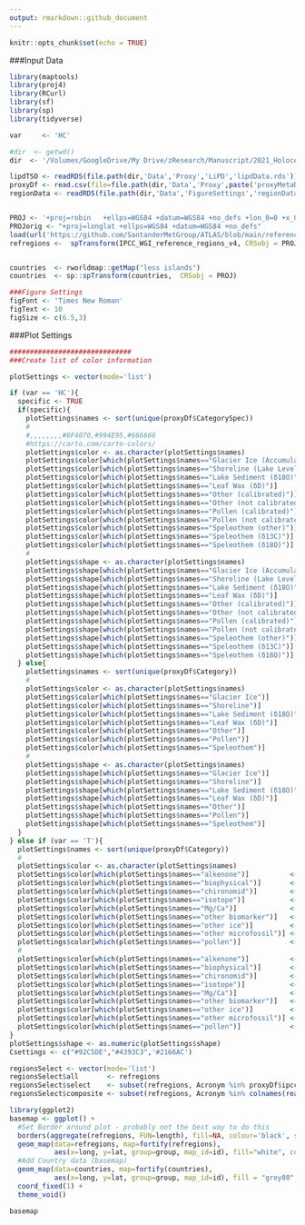 ```yaml
---
output: rmarkdown::github_document
---
```

```r
knitr::opts_chunk$set(echo = TRUE)
```
###Input Data

```r
library(maptools)
library(proj4)
library(RCurl)
library(sf)
library(sp)
library(tidyverse)

var     <- 'HC'

#dir  <- getwd()
dir  <- '/Volumes/GoogleDrive/My Drive/zResearch/Manuscript/2021_HoloceneHydroclimate/2021_HoloceneHydroclimate' #

lipdTSO <- readRDS(file.path(dir,'Data','Proxy','LiPD','lipdData.rds'))[[var]]
proxyDf <- read.csv(file=file.path(dir,'Data','Proxy',paste('proxyMetaData_',var,'.csv',sep='')))
regionData <- readRDS(file.path(dir,'Data','FigureSettings','regionData.rds'))


PROJ <- '+proj=robin   +ellps=WGS84 +datum=WGS84 +no_defs +lon_0=0 +x_0=0 +y_0=0 +units=m'
PROJorig <- "+proj=longlat +ellps=WGS84 +datum=WGS84 +no_defs"
load(url('https://github.com/SantanderMetGroup/ATLAS/blob/main/reference-regions/IPCC-WGI-reference-regions-v4_R.rda?raw=true'), verbose = TRUE)
refregions <-  spTransform(IPCC_WGI_reference_regions_v4, CRSobj = PROJ)


countries  <- rworldmap::getMap("less islands")
countries  <- sp::spTransform(countries,  CRSobj = PROJ)

###Figure Settings
figFont <- 'Times New Roman'
figText <- 10
figSize <- c(6.5,3)
```

###Plot Settings

```r
##############################
###Create list of color information

plotSettings <- vector(mode='list')

if (var == 'HC'){
  specific <- TRUE 
  if(specific){
    plotSettings$names <- sort(unique(proxyDf$CategorySpec))
    #
    #,,,,,,,,#6F4070,#994E95,#666666
    #https://carto.com/carto-colors/
    plotSettings$color <- as.character(plotSettings$names)
    plotSettings$color[which(plotSettings$names=="Glacier Ice (Accumulation)")] <- "#5F4690" #"powder blue"
    plotSettings$color[which(plotSettings$names=="Shoreline (Lake Level)")]  <- "#38A6A5" #"corn flower blue"
    plotSettings$color[which(plotSettings$names=="Lake Sediment (δ18O)")]    <- "#1D6996" #"dark blue"
    plotSettings$color[which(plotSettings$names=="Leaf Wax (δD)")]           <- "#94346E" # "dark orchid" #δ
    plotSettings$color[which(plotSettings$names=="Other (calibrated)")]      <- "grey40" #"grey40"
    plotSettings$color[which(plotSettings$names=="Other (not calibrated)")]  <- "grey" #"grey"
    plotSettings$color[which(plotSettings$names=="Pollen (calibrated)")]     <- "#0F8554" #"forest green"
    plotSettings$color[which(plotSettings$names=="Pollen (not calibrated)")] <- "#73AF48" #"" #"yellowgreen"
    plotSettings$color[which(plotSettings$names=="Speleothem (other)")]      <- "#EDAD08" #"darkorange"
    plotSettings$color[which(plotSettings$names=="Speleothem (δ13C)")]       <- "#E17C05" #"lightcoral"
    plotSettings$color[which(plotSettings$names=="Speleothem (δ18O)")]       <- "#CC503E" #"firebrick"
    #
    plotSettings$shape <- as.character(plotSettings$names) 
    plotSettings$shape[which(plotSettings$names=="Glacier Ice (Accumulation)")] <- 12
    plotSettings$shape[which(plotSettings$names=="Shoreline (Lake Level)")]  <- 21
    plotSettings$shape[which(plotSettings$names=="Lake Sediment (δ18O)")]    <- 15
    plotSettings$shape[which(plotSettings$names=="Leaf Wax (δD)")]           <- 5
    plotSettings$shape[which(plotSettings$names=="Other (calibrated)")]      <- 6
    plotSettings$shape[which(plotSettings$names=="Other (not calibrated)")]  <- 13
    plotSettings$shape[which(plotSettings$names=="Pollen (calibrated)")]     <- 14
    plotSettings$shape[which(plotSettings$names=="Pollen (not calibrated)")] <- 1
    plotSettings$shape[which(plotSettings$names=="Speleothem (other)")]      <- 17
    plotSettings$shape[which(plotSettings$names=="Speleothem (δ13C)")]       <- 23
    plotSettings$shape[which(plotSettings$names=="Speleothem (δ18O)")]       <- 11  
  } else{
    plotSettings$names <- sort(unique(proxyDf$Category))
    #
    plotSettings$color <- as.character(plotSettings$names)
    plotSettings$color[which(plotSettings$names=="Glacier Ice")]             <- "powder blue"
    plotSettings$color[which(plotSettings$names=="Shoreline")]               <- "corn flower blue"
    plotSettings$color[which(plotSettings$names=="Lake Sediment (δ18O)")]    <- "dark blue"
    plotSettings$color[which(plotSettings$names=="Leaf Wax (δD)")]           <- "dark orchid"
    plotSettings$color[which(plotSettings$names=="Other")]                   <- "grey"
    plotSettings$color[which(plotSettings$names=="Pollen")]                  <- "forest green"
    plotSettings$color[which(plotSettings$names=="Speleothem")]              <- "firebrick"
    #
    plotSettings$shape <- as.character(plotSettings$names) 
    plotSettings$shape[which(plotSettings$names=="Glacier Ice")]             <- 12
    plotSettings$shape[which(plotSettings$names=="Shoreline")]               <- 21
    plotSettings$shape[which(plotSettings$names=="Lake Sediment (δ18O)")]    <- 15
    plotSettings$shape[which(plotSettings$names=="Leaf Wax (δD)")]           <- 5
    plotSettings$shape[which(plotSettings$names=="Other")]                   <- 13
    plotSettings$shape[which(plotSettings$names=="Pollen")]                  <- 14
    plotSettings$shape[which(plotSettings$names=="Speleothem")]              <- 11
  }
} else if (var == 'T'){
  plotSettings$names <- sort(unique(proxyDf$Category))
  #
  plotSettings$color <- as.character(plotSettings$names)
  plotSettings$color[which(plotSettings$names=="alkenone")]          <- "tomato"
  plotSettings$color[which(plotSettings$names=="biophysical")]       <- "skyblue4"
  plotSettings$color[which(plotSettings$names=="chironomid")]        <- "firebrick"
  plotSettings$color[which(plotSettings$names=="isotope")]           <- "orange"
  plotSettings$color[which(plotSettings$names=="Mg/Ca")]             <- "midnight blue"
  plotSettings$color[which(plotSettings$names=="other biomarker")]   <- "medium blue"
  plotSettings$color[which(plotSettings$names=="other ice")]         <- "powder blue"
  plotSettings$color[which(plotSettings$names=="other microfossil")] <- "plum4"
  plotSettings$color[which(plotSettings$names=="pollen")]            <- "forest green"
  #
  plotSettings$color[which(plotSettings$names=="alkenone")]          <- 22 
  plotSettings$color[which(plotSettings$names=="biophysical")]       <- 1 
  plotSettings$color[which(plotSettings$names=="chironomid")]        <- 30 
  plotSettings$color[which(plotSettings$names=="isotope")]           <- 15 
  plotSettings$color[which(plotSettings$names=="Mg/Ca")]             <- 25 
  plotSettings$color[which(plotSettings$names=="other biomarker")]   <- 13 
  plotSettings$color[which(plotSettings$names=="other ice")]         <- 12
  plotSettings$color[which(plotSettings$names=="other microfossil")] <- 5 
  plotSettings$color[which(plotSettings$names=="pollen")]            <- 14 
}
plotSettings$shape <- as.numeric(plotSettings$shape)
Csettings <- c("#92C5DE","#4393C3",'#2166AC')
```

```r
regionsSelect <- vector(mode='list')
regionsSelect$all       <- refregions
regionsSelect$select    <- subset(refregions, Acronym %in% proxyDf$ipccReg)
regionsSelect$composite <- subset(refregions, Acronym %in% colnames(read.csv(file.path(dir,'Data','RegionComposites',var,'MedianTS_byRegion.csv'))))

```

```r
library(ggplot2)
basemap <- ggplot() +
  #Set Border around plot - probably not the best way to do this
  borders(aggregate(refregions, FUN=length), fill=NA, colour='black', size=2) +
  geom_map(data=refregions, map=fortify(refregions),
           aes(x=long, y=lat, group=group, map_id=id), fill="white", colour="white", size=1)+
  #Add Country data (basemap)
  geom_map(data=countries, map=fortify(countries),
           aes(x=long, y=lat, group=group, map_id=id), fill = "grey80",color="grey90",size=0.2) +
  coord_fixed(1) + 
  theme_void() 

basemap
```

```r



```
